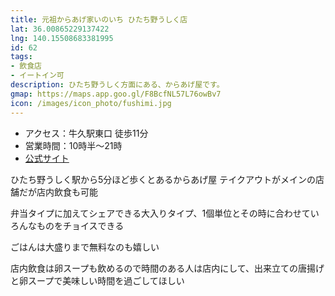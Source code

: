 ```yaml
---
title: 元祖からあげ家いのいち ひたち野うしく店
lat: 36.00865229137422
lng: 140.15508683381995
id: 62
tags:
- 飲食店
- イートイン可
description: ひたち野うしく方面にある、からあげ屋です。
gmap: https://maps.app.goo.gl/F8BcfNL57L76owBv7
icon: /images/icon_photo/fushimi.jpg
---
```


<LinkedImage
  basename="nato_blooming/fushimi"
/>

- アクセス：牛久駅東口 徒歩11分
- 営業時間：10時半～21時
- [公式サイト](https://www.karaage-inoichi.com/)

ひたち野うしく駅から5分ほど歩くとあるからあげ屋
テイクアウトがメインの店舗だが店内飲食も可能

弁当タイプに加えてシェアできる大入りタイプ、1個単位とその時に合わせていろんなものをチョイスできる

ごはんは大盛りまで無料なのも嬉しい

店内飲食は卵スープも飲めるので時間のある人は店内にして、出来立ての唐揚げと卵スープで美味しい時間を過ごしてほしい

<LinkedImage
  basename="hamyu044/fushimi-menu"
/>


